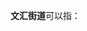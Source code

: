 '''文汇街道'''可以指：
{{PRC admin/disambig|32/10/03/051/000|37/05/02/001/000}}
{{disambig|cat=四字乡级行政区划消歧义}}